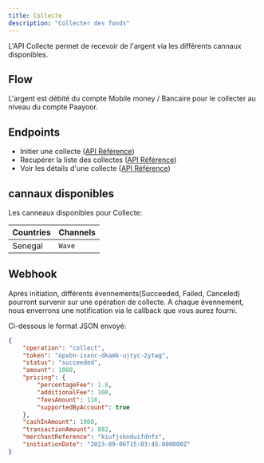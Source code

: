 ```yaml
---
title: Collecte
description: "Collecter des fonds"
---
```


L'API Collecte permet de recevoir de l'argent via les différents cannaux disponibles.

## Flow

L'argent est débité du compte Mobile money / Bancaire pour le collecter au niveau du compte Paayoor.

## Endpoints

- Initier une collecte ([API Référence](https://auth.paayoor.com/register))
- Recupérer la liste des collectes ([API Référence](https://auth.paayoor.com/register))
- Voir les détails d'une collecte ([API Référence](https://auth.paayoor.com/register))

## cannaux disponibles

Les canneaux disponibles pour Collecte:

| Countries | Channels         |
| --------- | ---------------- |
| Senegal   | `Wave`           |

## Webhook

Aprés initiation, différents évennements(Succeeded, Failed, Canceled) pourront survenir sur une opération de collecte. 
A chaque évennement, nous enverrons une notification via le callback que vous aurez fourni.

Ci-dessous le format JSON envoyé:

```json
{
    "operation": "collect",
    "token": "opxbn-isxnc-dkamk-ujtyc-2ytwg",
    "status": "succeeded",
    "amount": 1000,
    "pricing": {
        "percentageFee": 1.8,
        "additionalFee": 100,
        "feesAmount": 118,
        "supportedByAccount": true
    },
    "cashInAmount": 1000,
    "transactionAmount": 882,
    "merchantReference": "kiufjsknduifdnfz",
    "initiationDate": "2023-09-06T15:03:45.000000Z"
}
```

